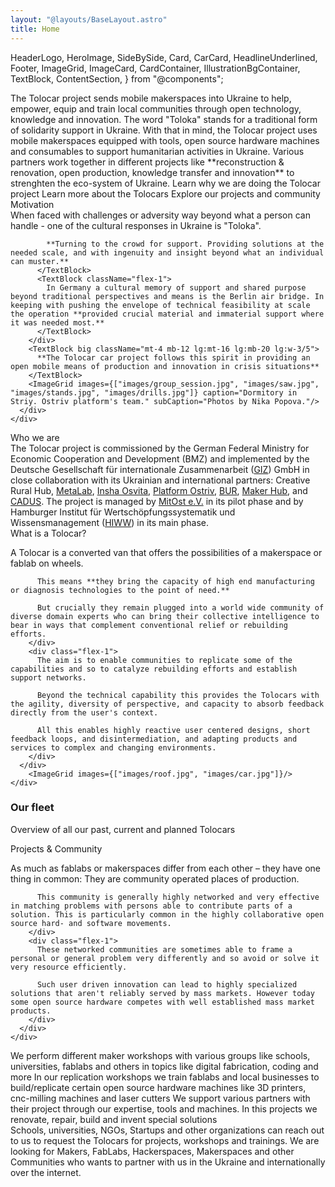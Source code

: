 ```yaml
---
layout: "@layouts/BaseLayout.astro"
title: Home
---
```


  HeaderLogo,
  HeroImage,
  SideBySide,
  Card,
  CarCard,
  HeadlineUnderlined,
  Footer,
  ImageGrid,
  ImageCard,
  CardContainer,
  IllustrationBgContainer,
  TextBlock,
  ContentSection,
} from "@components";

<HeroImage />
<SideBySide className="mt-8 sm:mt-20">
  <HeadlineUnderlined className="flex-[2]">
    The Tolocar project sends mobile makerspaces into Ukraine to help, empower, equip and train local communities through open technology, knowledge and innovation. 
  </HeadlineUnderlined>
  <TextBlock className="flex-[3]">
    The word "Toloka" stands for a traditional form of solidarity support in Ukraine. 
    With that in mind, the Tolocar project uses mobile makerspaces equipped with tools, open source hardware machines and consumables to support humanitarian activities in Ukraine.
    Various partners work together in different projects like **reconstruction & renovation, open production, knowledge transfer and innovation** to strenghten the eco-system of Ukraine. 
  </TextBlock>
</SideBySide>
<IllustrationBgContainer>
  <CardContainer>
    <Card small title="Our motivation" bg={1} target="#motivation">Learn why we are doing the Tolocar project</Card>
    <Card small title="What is a Tolocar?" bg={2} target="#what-is-a-tolocar">Learn more about the Tolocars</Card>
    <Card small title="Projects & Community" bg={3} target="#projects-community">Explore our projects and community</Card>
  </CardContainer>
</IllustrationBgContainer>

<ContentSection id="motivation">
  <div class="container-width">
    <HeadlineUnderlined large variant={2} className="mt-8 sm:mt-20">Motivation</HeadlineUnderlined>
    <div class="flex lg:justify-end mt-8 sm:mt-16 mb-8">
      <div class="flex flex-col lg:w-10/12">
        <div class="flex flex-col lg:flex-row gap-8">
          <TextBlock className="flex-1">
            When faced with challenges or adversity way beyond what a person can handle - one of the cultural responses in Ukraine is "Toloka".

            **Turning to the crowd for support. Providing solutions at the needed scale, and with ingenuity and insight beyond what an individual can muster.**
          </TextBlock>
          <TextBlock className="flex-1">
            In Germany a cultural memory of support and shared purpose beyond traditional perspectives and means is the Berlin air bridge. In keeping with pushing the envelope of technical feasibility at scale the operation **provided crucial material and immaterial support where it was needed most.**
          </TextBlock>
        </div>
        <TextBlock big className="mt-4 mb-12 lg:mt-16 lg:mb-20 lg:w-3/5">
          **The Tolocar car project follows this spirit in providing an open mobile means of production and innovation in crisis situations**
        </TextBlock>
        <ImageGrid images={["images/group_session.jpg", "images/saw.jpg", "images/stands.jpg", "images/drills.jpg"]} caption="Dormitory in Striy. Ostriv platform's team." subCaption="Photos by Nika Popova."/>
      </div>
    </div>
  </div>
  <div className="bg-neutral-800 absolute w-full h-44 bottom-0 z-0"/>
</ContentSection>

<ContentSection variant="dark" className="bg-illustration-1-dark bg-no-repeat bg-[position:right_-50px_bottom_-40px]" id="who-we-are">
  <div class="container-width flex lg:justify-end">
    <div class="lg:w-10/12">
      <HeadlineUnderlined light variant={3} className="mt-8">Who we are</HeadlineUnderlined>
      <div class="text-neutral-300 mt-8 lg:mt-6 mb-8 lg:mb-24 lg:w-3/5 custom-prose">The Tolocar project is commissioned by the German Federal Ministry for Economic Cooperation and Development (BMZ) and implemented by the Deutsche Gesellschaft für internationale Zusammenarbeit (<a href="https://www.giz.de/de/weltweit/102083.html" target="_blank">GIZ</a>) GmbH in close collaboration with its Ukrainian and international partners: Creative Rural Hub, <a href="https://www.metalab.space/metalab-en" target="_blank">MetaLab</a>, <a href="https://insha-osvita.org/en/" target="_blank">Insha Osvita</a>, <a href="http://ostrivplatform.com/">Platform Ostriv</a>, <a href="https://bur.ukredu.org/en/" target="_blank">BUR</a>, <a href="https://makerhub.org/" target="_blank">Maker Hub</a>, and <a href="https://www.cadus.org/de/blog/artikel/eine-mobile-werkstatt-fuer-die-ukraine" target="_blank">CADUS</a>. The project is managed by <a href="https://www.mitost.org/" target="_blank">MitOst e.V.</a> in its pilot phase and by Hamburger Institut für Wertschöpfungssystematik und Wissensmanagement (<a href="https://www.hiww.de/" target="_blank">HIWW</a>) in its main phase.</div>
    </div>
  </div>
</ContentSection>

<ContentSection variant="white" id="what-is-a-tolocar">
  <HeadlineUnderlined large variant={5} className="container-width mt-8 sm:mt-20">What is a Tolocar?</HeadlineUnderlined>
  <div class="container-width flex lg:justify-end mt-8 sm:mt-16 mb-16">
    <div class="flex flex-col lg:w-10/12 ">
      <div class="flex flex-col lg:flex-row custom-prose text-lg leading-6 gap-8 mb-12 lg:mb-20">
        <div class="flex-1">
          <p class="text-2xl leading-7 font-bold text-tolo-black">A Tolocar is a converted van that offers the possibilities of a makerspace or fablab on wheels.</p>

          This means **they bring the capacity of high end manufacturing or diagnosis technologies to the point of need.** 

          But crucially they remain plugged into a world wide community of diverse domain experts who can bring their collective intelligence to bear in ways that complement conventional relief or rebuilding efforts.
        </div>
        <div class="flex-1">
          The aim is to enable communities to replicate some of the capabilities and so to catalyze rebuilding efforts and establish support networks.  

          Beyond the technical capability this provides the Tolocars with the agility, diversity of perspective, and capacity to absorb feedback directly from the user's context. 

          All this enables highly reactive user centered designs, short feedback loops, and disintermediation, and adapting products and services to complex and changing environments.
        </div>
      </div>
        <ImageGrid images={["images/roof.jpg", "images/car.jpg"]}/>
    </div>
  </div>
</ContentSection>

<ContentSection variant="white" className="mb-16">
  <div class="container-width flex flex-col lg:flex-row gap-4">
    <div class="flex flex-col flex-1 basis-full min-w-0 gap-4 lg:order-1 order-2">
      <CarCard img="images/cars/image4.jpg" title="The Cadus Crafter" subtitle="Tolocar 01" tag="Renovation & Handcraft" date="May - August 2022" operator="cadus" tagIcon="hammer"/>
      <CarCard img="images/cars/image1.jpg" title="The MitOst Sprinter II" subtitle="Tolocar 03" tag="Making" tagIcon="toolbox" date="September 2022 - Open End" operator="ostriv" />
    </div>
    <div class="flex flex-col flex-1 basis-full min-w-0 gap-4 items-center lg:order-2 order-1">
      <h3 class="font-semibold text-5xl font-aktiv">Our fleet</h3>
      <p class="text-lg text-neutral-500 w-full text-center mb-16">Overview of all our past, current and planned Tolocars</p>
      <CarCard img="images/cars/image2.jpg" title="The Cadus Supporter" subtitle="Support Vehicle 01" tag="Staff & Material Transport" tagIcon="truck" date="June - November 2022" operator="mitost" tagIcon="truck"/>
      <CarCard img="images/cars/image5.jpg" title="The HIWW Van" subtitle="Tolocar 04" tag="Making & Open Source HW" date="September 2022 - Open End" tagIcon="cog" operator="hiww"/>
    </div>
    <div class="flex flex-col flex-1 basis-full min-w-0 gap-4 order-3">
      <CarCard img="images/cars/image3.jpg" title="The MitOst Sprinter I" subtitle="Tolocar 02" tag="Making, Digital Fabrication" tagIcon="cog" date="June 2022 - Open End" operator="ostriv"/>
      <CarCard img="images/cars/image7.jpg" title="The HIWW Truck" subtitle="Tolocar 05" tag="Making & Open Source HW" tagIcon="cog" date="September 2022 - Open End" operator="hiww"/>
    </div>
  </div>
</ContentSection>

<ContentSection className="bg-illustration-3-dark bg-no-repeat bg-left-bottom" id="what-is-a-tolocar" id="projects-community">
  <HeadlineUnderlined large variant={4} className="container-width mt-8 sm:mt-20">Projects & Community</HeadlineUnderlined>
  <div class="container-width flex lg:justify-end mt-8 sm:mt-16 mb-16">
    <div class="flex flex-col lg:w-10/12 ">
      <div class="flex flex-col lg:flex-row custom-prose text-lg leading-6 gap-8 mb-12 lg:mb-20">
        <div class="flex-1">
          <p class="text-2xl leading-7 font-bold text-tolo-black">As much as fablabs or makerspaces differ from each other – they have one thing in common: They are community operated places of production.</p>

          This community is generally highly networked and very effective in matching problems with persons able to contribute parts of a solution. This is particularly common in the highly collaborative open source hard- and software movements. 
        </div>
        <div class="flex-1">
          These networked communities are sometimes able to frame a personal or general problem very differently and so avoid or solve it very resource efficiently. 

          Such user driven innovation can lead to highly specialized solutions that aren't reliably served by mass markets. However today some open source hardware competes with well established mass market products.
        </div>
      </div>
    </div>
  </div>
</ContentSection>
<ContentSection variant="dark" className="z-10">
  <div class="container-width flex flex-col lg:flex-row gap-6 -mt-20">
    <ImageCard title="Maker workshops" img="images/arduino.jpg">We perform different maker workshops with various groups like schools, universities, fablabs and others in topics like digital fabrication, coding and more </ImageCard>
    <ImageCard title="Replication workshops" img="images/replication.jpg">In our replication workshops we train fablabs and local businesses to build/replicate certain open source hardware machines like 3D printers, cnc-milling machines and laser cutters </ImageCard>
    <ImageCard title="Support projects" img="images/support.jpg">We support various partners with their project through our expertise, tools and machines. In this projects we renovate, repair, build and invent special solutions </ImageCard>
  </div>
</ContentSection>
<ContentSection variant="white">
  <div class="absolute w-full bg-neutral-800 h-40 top-0" />
  <CardContainer className="lg:h-[408px]">
    <Card title="You are based in Ukraine and think we could help you?" bg={4} target="mailto:info@tolocar.org" actionCaption="Get in contact">Schools, universities, NGOs, Startups and other organizations can reach out to us to request the Tolocars for projects, workshops and trainings.</Card>
    <Card title="You are a Maker and want to partner with us?" bg={5} target="mailto:info@tolocar.org" actionCaption="Get in contact">We are looking for Makers, FabLabs, Hackerspaces, Makerspaces and other Communities who wants to partner with us in the Ukraine and internationally over the internet.</Card>
  </CardContainer>
</ContentSection>
